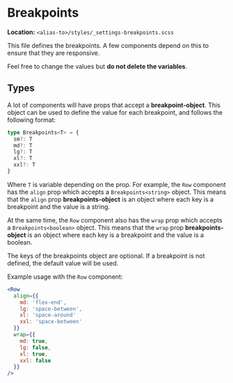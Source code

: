 
<Meta title="styles/breakpoints" />

# Breakpoints

**Location:** `<alias-to>/styles/_settings-breakpoints.scss`

This file defines the breakpoints. A few components depend on this to ensure that they are responsive.

Feel free to change the values but **do not delete the variables**.

## Types

A lot of components will have props that accept a **breakpoint-object**. This object can be used to define the value for each breakpoint, and follows the following format:

```ts
type Breakpoints<T> = {
  sm?: T
  md?: T
  lg?: T
  xl?: T
  xxl?: T
}
```

Where `T` is variable depending on the prop. For example, the `Row` component has the `align` prop which accepts a `Breakpoints<string>` object. This means that the `align` prop **breakpoints-object** is an object where each key is a breakpoint and the value is a string.

At the same time, the `Row` component also has the `wrap` prop which accepts a `Breakpoints<boolean>` object. This means that the `wrap` prop **breakpoints-object** is an object where each key is a breakpoint and the value is a boolean.

The keys of the breakpoints object are optional. If a breakpoint is not defined, the default value will be used.

Example usage with the `Row` component:

```jsx
<Row
  align={{
    md: 'flex-end',
    lg: 'space-between',
    xl: 'space-around'
    xxl: 'space-between'
  }}
  wrap={{
    md: true,
    lg: false,
    xl: true,
    xxl: false
  }}
/>
```
